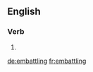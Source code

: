 ==English==

===Verb===
{{head|en}}

# {{present participle of|embattle}}

[[de:embattling]]
[[fr:embattling]]